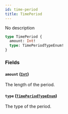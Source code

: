 ```yaml
---
id: time-period
title: TimePeriod
---
```



No description

```graphql
type TimePeriod {
  amount: Int!
  type: TimePeriodTypeEnum!
}
```


### Fields

#### `amount` ([`Int`](../../../developer/api-reference/scalars/int))

The length of the period.


#### `type` ([`TimePeriodTypeEnum`](../../../developer/api-reference/enums/time-period-type-enum))

The type of the period.




